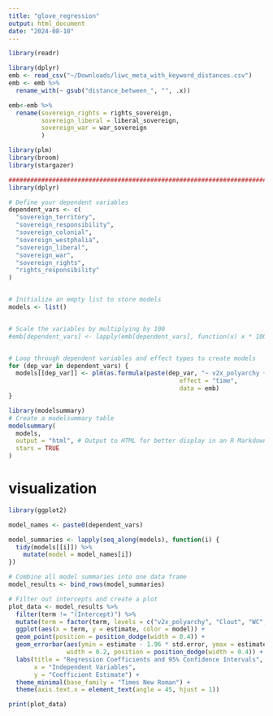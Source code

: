 ```yaml
---
title: "glove_regression"
output: html_document
date: "2024-08-10"
---
```


```r
library(readr)

library(dplyr)
emb <- read_csv("~/Downloads/liwc_meta_with_keyword_distances.csv")
emb <- emb %>%
  rename_with(~ gsub("distance_between_", "", .x))  

emb<-emb %>%
  rename(sovereign_rights = rights_sovereign,
         sovereign_liberal = liberal_sovereign,
         sovereign_war = war_sovereign
         )

library(plm)
library(broom)
library(stargazer)

#################################################################################
library(dplyr)

# Define your dependent variables
dependent_vars <- c(
  "sovereign_territory",
  "sovereign_responsibility", 
  "sovereign_colonial",
  "sovereign_westphalia", 
  "sovereign_liberal", 
  "sovereign_war", 
  "sovereign_rights",
  "rights_responsibility"
)


# Initialize an empty list to store models
models <- list()


# Scale the variables by multiplying by 100
#emb[dependent_vars] <- lapply(emb[dependent_vars], function(x) x * 100)


# Loop through dependent variables and effect types to create models
for (dep_var in dependent_vars) {
  models[[dep_var]] <- plm(as.formula(paste(dep_var, "~ v2x_polyarchy + risk + emo_anx")), 
                                               effect = "time", 
                                               data = emb)
}

library(modelsummary)
# Create a modelsummary table
modelsummary(
  models, 
  output = "html", # Output to HTML for better display in an R Markdown document
  stars = TRUE
)


```



# visualization
```r
library(ggplot2)

model_names <- paste0(dependent_vars)

model_summaries <- lapply(seq_along(models), function(i) {
  tidy(models[[i]]) %>%
    mutate(model = model_names[i])
})

# Combine all model summaries into one data frame
model_results <- bind_rows(model_summaries)

# Filter out intercepts and create a plot
plot_data <- model_results %>%
  filter(term != "(Intercept)") %>%
  mutate(term = factor(term, levels = c("v2x_polyarchy", "Clout", "WC", "emo_neg", "mid_num_dispute", "focuspast"))) %>%
  ggplot(aes(x = term, y = estimate, color = model)) +
  geom_point(position = position_dodge(width = 0.4)) +
  geom_errorbar(aes(ymin = estimate - 1.96 * std.error, ymax = estimate + 1.96 * std.error),
                width = 0.2, position = position_dodge(width = 0.4)) +
  labs(title = "Regression Coefficients and 95% Confidence Intervals",
       x = "Independent Variables",
       y = "Coefficient Estimate") +
  theme_minimal(base_family = "Times New Roman") +
  theme(axis.text.x = element_text(angle = 45, hjust = 1))

print(plot_data)
```
